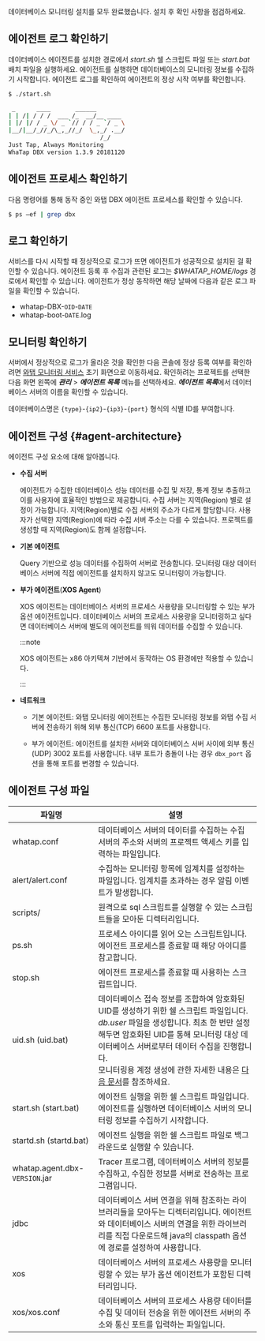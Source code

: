 데이터베이스 모니터링 설치를 모두 완료했습니다. 설치 후 확인 사항을 점검하세요.

## 에이전트 로그 확인하기

데이터베이스 에이전트를 설치한 경로에서 *start.sh* 쉘 스크립트 파일 또는 *start.bat* 배치 파일을 실행하세요. 에이전트를 실행하면 데이터베이스의 모니터링 정보를 수집하기 시작합니다. 에이전트 로그를 확인하여 에이전트의 정상 시작 여부를 확인합니다.

```bash title='start.sh'
$ ./start.sh

 _      ____       ______
| | /| / / /  ___ /_  __/__ ____
| |/ |/ / _ \/ _ `// / / _ `/ _ \
|__/|__/_//_/\_,_//_/  \_,_/ .__/
                          /_/
Just Tap, Always Monitoring
WhaTap DBX version 1.3.9 20181120
```

## 에이전트 프로세스 확인하기

다음 명령어를 통해 동작 중인 와탭 DBX 에이전트 프로세스를 확인할 수 있습니다.

```bash title='SH'
$ ps –ef | grep dbx
```

## 로그 확인하기

서비스를 다시 시작할 때 정상적으로 로그가 뜨면 에이전트가 성공적으로 설치된 걸 확인할 수 있습니다. 에이전트 등록 후 수집과 관련된 로그는 *$WHATAP_HOME/logs* 경로에서 확인할 수 있습니다. 에이전트가 정상 동작하면 해당 날짜에 다음과 같은 로그 파일을 확인할 수 있습니다.

* whatap-DBX-`OID`-`DATE`
* whatap-boot-`DATE`.log

## 모니터링 확인하기

서버에서 정상적으로 로그가 올라온 것을 확인한 다음 콘솔에 정상 등록 여부를 확인하려면 [와탭 모니터링 서비스](https://service.whatap.io) 초기 화면으로 이동하세요. 확인하려는 프로젝트를 선택한 다음 화면 왼쪽에 ***관리*** > ***에이전트 목록*** 메뉴를 선택하세요. ***에이전트 목록***에서 데이터베이스 서버의 이름을 확인할 수 있습니다.

<ImgLang img='db-check-monitoring-agent-lists.png' desc='데이터베이스 에이전트 목록' />

데이터베이스명은 `{type}`-`{ip2}`-`{ip3}`-`{port}` 형식의 식별 ID를 부여합니다.

## 에이전트 구성 {#agent-architecture}

에이전트 구성 요소에 대해 알아봅니다.

<ImgLang img='agent-architecture.png' desc='에이전트 구성도' />

* **수집 서버**

  에이전트가 수집한 데이터베이스 성능 데이터를 수집 및 저장, 통계 정보 추출하고 이를 사용자에 효율적인 방법으로 제공합니다. 수집 서버는 지역(Region) 별로 설정이 가능합니다. 지역(Region)별로 수집 서버의 주소가 다르게 할당합니다. 사용자가 선택한 지역(Region)에 따라 수집 서버 주소는 다를 수 있습니다. 프로젝트를 생성할 때 지역(Region)도 함께 설정합니다.

* **기본 에이전트**
  
  Query 기반으로 성능 데이터를 수집하여 서버로 전송합니다. 모니터링 대상 데이터베이스 서버에 직접 에이전트를 설치하지 않고도 모니터링이 가능합니다.

* **부가 에이전트**(**XOS Agent**)
  
   <ImgLang img='agent-xos-architecture.png' desc='부가 에이전트 구성도(XOS Agent)' />

  XOS 에이전트는 데이터베이스 서버의 프로세스 사용량을 모니터링할 수 있는 부가 옵션 에이전트입니다. 데이터베이스 서버의 프로세스 사용량을 모니터링하고 싶다면 데이터베이스 서버에 별도의 에이전트를 띄워 데이터를 수집할 수 있습니다.

  :::note

  XOS 에이전트는 x86 아키텍쳐 기반에서 동작하는 OS 환경에만 적용할 수 있습니다.

  :::

* **네트워크**

  * 기본 에이전트: 와탭 모니터링 에이전트는 수집한 모니터링 정보를 와탭 수집 서버에 전송하기 위해 외부 통신(TCP) 6600 포트를 사용합니다.
  
  * 부가 에이전트: 에이전트를 설치한 서버와 데이터베이스 서버 사이에 외부 통신(UDP) 3002 포트를 사용합니다. 내부 포트가 충돌이 나는 경우 `dbx_port` 옵션을 통해 포트를 변경할 수 있습니다.

## 에이전트 구성 파일

| 파일명	| 설명 |
| -- | ---|
| whatap.conf | 데이터베이스 서버의 데이터를 수집하는 수집 서버의 주소와 서버의 프로젝트 액세스 키를 입력하는 파일입니다. |
| alert/alert.conf | 수집하는 모니터링 항목에 임계치를 설정하는 파일입니다. 임계치를 초과하는 경우 알림 이벤트가 발생합니다. |
| scripts/ | 원격으로 sql 스크립트를 실행할 수 있는 스크립트들을 모아둔 디렉터리입니다. |
| ps.sh | 프로세스 아이디를 읽어 오는 스크립트입니다. 에이전트 프로세스를 종료할 때 해당 아이디를 참고합니다. |
| stop.sh | 에이전트 프로세스를 종료할 때 사용하는 스크립트입니다. |
| uid.sh (uid.bat) | 데이터베이스 접속 정보를 조합하여 암호화된 UID를 생성하기 위한 쉘 스크립트 파일입니다. *db.user* 파일을 생성합니다. 최초 한 번만 설정해두면 암호화된 UID를 통해 모니터링 대상 데이터베이스 서버로부터 데이터 수집을 진행합니다.<br/>모니터링용 계정 생성에 관한 자세한 내용은 [다음 문서](install-agent#uid)를 참조하세요.|
| start.sh (start.bat) | 에이전트 실행을 위한 쉘 스크립트 파일입니다. 에이전트를 실행하면 데이터베이스 서버의 모니터링 정보를 수집하기 시작합니다. |
| startd.sh (startd.bat) | 에이전트 실행을 위한 쉘 스크립트 파일로 백그라운드로 실행할 수 있습니다. |
| whatap.agent.dbx-`VERSION`.jar | Tracer 프로그램, 데이터베이스 서버의 정보를 수집하고, 수집한 정보를 서버로 전송하는 프로그램입니다. |
| jdbc | 데이터베이스 서버 연결을 위해 참조하는 라이브러리들을 모아두는 디렉터리입니다. 에이전트와 데이터베이스 서버의 연결을 위한 라이브러리를 직접 다운로드해 java의 classpath 옵션에 경로를 설정하여 사용합니다. |
| xos | 데이터베이스 서버의 프로세스 사용량을 모니터링할 수 있는 부가 옵션 에이전트가 포함된 디렉터리입니다. |
| xos/xos.conf | 데이터베이스 서버의 프로세스 사용량 데이터를 수집 및 데이터 전송을 위한 에이전트 서버의 주소와 통신 포트를 입력하는 파일입니다. |